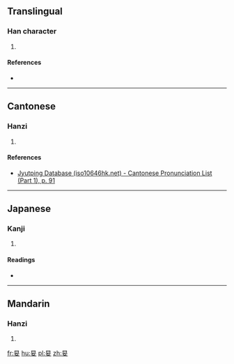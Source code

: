 ==Translingual==

===Han character===
{{Han char|rn=38|rad=女|as=04|sn=7|four=|canj=日女 (AV), X日女 (XAV)|ids=⿱[[日]][[女]]}}

# {{defn|Han|sort=女04}}

====References====
* {{Han ref|kx=0256.330|dkj=06099|dj=0521.120|hdz=21031.020|uh=599F|ud=22943}}

----

==Cantonese==

===Hanzi===
{{yue-hanzi|jyut=[[aan3]], [[ngaan3]]|y=aan3, ngaan3}}

# {{defn|lang=yue|sort=女04}}

====References====
* [http://www.iso10646hk.net/jp/document/download.jsp Jyutping Database (iso10646hk.net) - Cantonese Pronunciation List (Part 1), p. 91]

----

==Japanese==

===Kanji===
{{ja-kanji|grade=|rs=女04}}

# {{defn|lang=ja|sort=女04}}

====Readings====
* {{ja-readings|on=[[あん]] (an), [[えん]] (en)|kun=[[やすらか]] (yasuraka), [[やすめる]] (yasumeru)}}

----

==Mandarin==

===Hanzi===
{{cmn-hanzi|pin=[[yàn]] ([[yan4]])|wg=yen<sup>4</sup>}}

# {{defn|lang=cmn|sort=女04}}

[[fr:妟]]
[[hu:妟]]
[[pl:妟]]
[[zh:妟]]